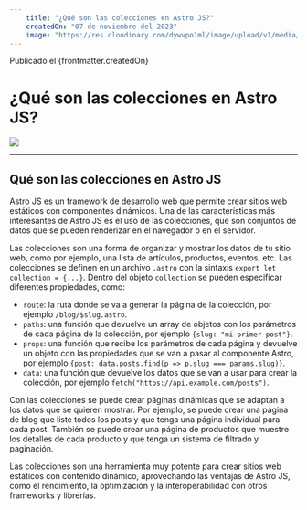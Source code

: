 ---
    title: "¿Qué son las colecciones en Astro JS?"
    createdOn: "07 de noviembre del 2023"
    image: "https://res.cloudinary.com/dywvpo1ml/image/upload/v1/media/blog/portadas/post-1_cx7z0k"
---

<span id="date">Publicado el {frontmatter.createdOn}</span>
# ¿Qué son las colecciones en Astro JS?
<img src={frontmatter.image} class="h-96 mx-auto object-cover object-center" />

<hr class="my-12" />

## Qué son las colecciones en Astro JS

Astro JS es un framework de desarrollo web que permite crear sitios web estáticos con componentes dinámicos. Una de las características más interesantes de Astro JS es el uso de las colecciones, que son conjuntos de datos que se pueden renderizar en el navegador o en el servidor.

Las colecciones son una forma de organizar y mostrar los datos de tu sitio web, como por ejemplo, una lista de artículos, productos, eventos, etc. Las colecciones se definen en un archivo `.astro` con la sintaxis `export let collection = {...}`. Dentro del objeto `collection` se pueden especificar diferentes propiedades, como:

- `route`: la ruta donde se va a generar la página de la colección, por ejemplo `/blog/$slug.astro`.
- `paths`: una función que devuelve un array de objetos con los parámetros de cada página de la colección, por ejemplo `{slug: "mi-primer-post"}`.
- `props`: una función que recibe los parámetros de cada página y devuelve un objeto con las propiedades que se van a pasar al componente Astro, por ejemplo `{post: data.posts.find(p => p.slug === params.slug)}`.
- `data`: una función que devuelve los datos que se van a usar para crear la colección, por ejemplo `fetch("https://api.example.com/posts")`.

Con las colecciones se puede crear páginas dinámicas que se adaptan a los datos que se quieren mostrar. Por ejemplo, se puede crear una página de blog que liste todos los posts y que tenga una página individual para cada post. También se puede crear una página de productos que muestre los detalles de cada producto y que tenga un sistema de filtrado y paginación.

Las colecciones son una herramienta muy potente para crear sitios web estáticos con contenido dinámico, aprovechando las ventajas de Astro JS, como el rendimiento, la optimización y la interoperabilidad con otros frameworks y librerías.